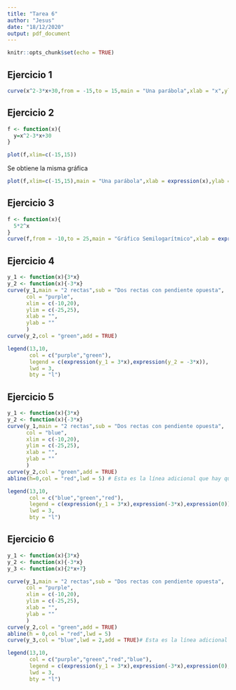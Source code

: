 ```yaml
---
title: "Tarea 6"
author: "Jesus"
date: "18/12/2020"
output: pdf_document
---
```


```r
knitr::opts_chunk$set(echo = TRUE)
```

## Ejercicio 1

```r
curve(x^2-3*x+30,from = -15,to = 15,main = "Una parábola",xlab = "x",ylab = expression(y = x^2-3*x+30),col = "red")
```

## Ejercicio 2

```r
f <- function(x){
  y=x^2-3*x+30
}

plot(f,xlim=c(-15,15))
```

Se obtiene la misma gráfica

```r
plot(f,xlim=c(-15,15),main = "Una parábola",xlab = expression(x),ylab = expression(y = x^2-3*x+30),col = "red")
```

## Ejercicio 3

```r
f <- function(x){
  5*2^x
}
curve(f,from = -10,to = 25,main = "Gráfico Semilogarítmico",xlab = expression(x),ylab = expression(5*2^x),col = "purple")
```

## Ejercicio 4

```r
y_1 <- function(x){3*x}
y_2 <- function(x){-3*x}
curve(y_1,main = "2 rectas",sub = "Dos rectas con pendiente opuesta",
      col = "purple",
      xlim = c(-10,20),
      ylim = c(-25,25),
      xlab = "",
      ylab = ""
      )
curve(y_2,col = "green",add = TRUE)

legend(13,10,
       col = c("purple","green"),
       legend = c(expression(y_1 = 3*x),expression(y_2 = -3*x)),
       lwd = 3,
       bty = "l")
```

## Ejercicio 5

```r
y_1 <- function(x){3*x}
y_2 <- function(x){-3*x}
curve(y_1,main = "2 rectas",sub = "Dos rectas con pendiente opuesta",
      col = "blue",
      xlim = c(-10,20),
      ylim = c(-25,25),
      xlab = "",
      ylab = ""
      )
curve(y_2,col = "green",add = TRUE)
abline(h=0,col = "red",lwd = 5) # Esta es la línea adicional que hay que introducir

legend(13,10,
       col = c("blue","green","red"),
       legend = c(expression(y_1 = 3*x),expression(-3*x),expression(0)),
       lwd = 3,
       bty = "l")
```

## Ejercicio 6

```r
y_1 <- function(x){3*x}
y_2 <- function(x){-3*x}
y_3 <- function(x){2*x+7}

curve(y_1,main = "2 rectas",sub = "Dos rectas con pendiente opuesta",
      col = "purple",
      xlim = c(-10,20),
      ylim = c(-25,25),
      xlab = "",
      ylab = ""
      )
curve(y_2,col = "green",add = TRUE)
abline(h = 0,col = "red",lwd = 5)
curve(y_3,col = "blue",lwd = 2,add = TRUE)# Esta es la línea adicional que hay que introducir

legend(13,10,
       col = c("purple","green","red","blue"),
       legend = c(expression(y_1 = 3*x),expression(-3*x),expression(0),expression(2*x+7)),
       lwd = 3,
       bty = "l")
```